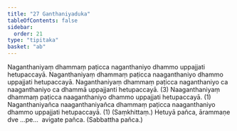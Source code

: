 ```yaml
---
title: "27 Ganthaniyaduka"
tableOfContents: false
sidebar:
  order: 21
type: "tipitaka"
basket: "ab"
---
```



<DynamicBreadcrumb />

<Division number="41">

<Paragraph number="129">
Naganthaniyaṃ dhammaṃ paṭicca naganthaniyo dhammo uppajjati hetupaccayā. Naganthaniyaṃ dhammaṃ paṭicca naaganthaniyo dhammo uppajjati hetupaccayā. Naganthaniyaṃ dhammaṃ paṭicca naganthaniyo ca naaganthaniyo ca dhammā uppajjanti hetupaccayā. (3)
</Paragraph>

<Paragraph number="130">
Naaganthaniyaṃ dhammaṃ paṭicca naaganthaniyo dhammo uppajjati hetupaccayā. (1)
</Paragraph>

<Paragraph number="131">
Naganthaniyañca naaganthaniyañca dhammaṃ paṭicca naaganthaniyo dhammo uppajjati hetupaccayā. (1) (Saṃkhittaṃ.)
</Paragraph>

<Paragraph number="132">
Hetuyā pañca, ārammaṇe dve …pe…  avigate pañca. (Sabbattha pañca.)
</Paragraph>
</Division>